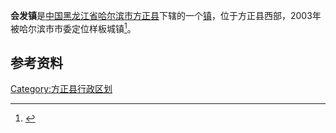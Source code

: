 {{中国乡级行政区
| 行政区全称 = 会发镇
| 上级行政区 = [[黑龙江省|黑龙江省]][[哈尔滨市|哈尔滨市]][[方正县|方正县]]
| 行政区类别 = [[镇|镇]]
| LowerDivisions = 1个社区，14个行政村
| 行政区划代码 = 230124101
| 总面积 = 479.1平方公里
| 户籍人口 = 29102人
| 常住人口 = 
| 行政区划 = 
| 官方网站 =
| 邮政编码 =150000
| 毗邻行政区 =
}}

'''会发镇'''是[[中国|中国]][[黑龙江省|黑龙江省]][[哈尔滨市|哈尔滨市]][[方正县|方正县]]下辖的一个[[镇|镇]]，位于方正县西部，2003年被哈尔滨市市委定位样板城镇<ref>{{Cite web |url=http://www.chinaquhua.cn/heilongjiang/ |title=会发镇 |accessdate=2011-08-26 |archive-date=2011-08-22 |archive-url=https://web.archive.org/web/20110822123644/http://www.chinaquhua.cn/heilongjiang/ |dead-url=yes }}</ref>。

==参考资料==
{{reflist}}

{{方正县行政区划}}

[[Category:方正县行政区划|Category:方正县行政区划]]